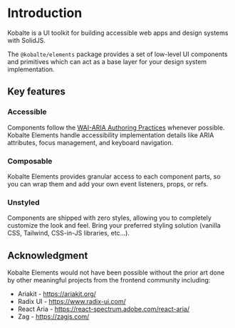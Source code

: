 # Introduction

Kobalte is a UI toolkit for building accessible web apps and design systems with SolidJS.

The `@kobalte/elements` package provides a set of low-level UI components and primitives which can act as a base layer for your design system implementation.

## Key features

### Accessible

Components follow the [WAI-ARIA Authoring Practices](https://www.w3.org/WAI/ARIA/apg/) whenever possible. Kobalte Elements handle accessibility implementation details like ARIA attributes, focus management, and keyboard navigation.

### Composable

Kobalte Elements provides granular access to each component parts, so you can wrap them and add your own event listeners, props, or refs.

### Unstyled

Components are shipped with zero styles, allowing you to completely customize the look and feel. Bring your preferred styling solution (vanilla CSS, Tailwind, CSS-in-JS libraries, etc...).

## Acknowledgment

Kobalte Elements would not have been possible without the prior art done by other meaningful projects from the frontend community including:

- Ariakit - https://ariakit.org/
- Radix UI - https://www.radix-ui.com/
- React Aria - https://react-spectrum.adobe.com/react-aria/
- Zag - https://zagjs.com/
